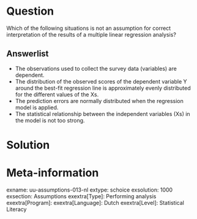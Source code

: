 

Question
========
Which of the following situations is not an assumption for correct interpretation of the results of a multiple linear regression analysis?

Answerlist
----------
* The observations used to collect the survey data (variables) are dependent.
* The distribution of the observed scores of the dependent variable Y around the best-fit regression line is approximately evenly distributed for the different values of the Xs.
* The prediction errors are normally distributed when the regression model is applied.
* The statistical relationship between the independent variables (Xs) in the model is not too strong.


Solution
========



Meta-information
================
exname: uu-assumptions-013-nl
extype: schoice
exsolution: 1000
exsection: Assumptions
exextra[Type]: Performing analysis
exextra[Program]: 
exextra[Language]: Dutch
exextra[Level]: Statistical Literacy
